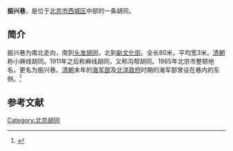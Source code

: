 {{Coord|39.903247|116.3731199|type:landmark_region:CN-11_source:GoogleMaps|display=title}}
'''振兴巷'''，是位于[[北京市|北京市]][[西城区|西城区]]中部的一条胡同。

==简介==
振兴巷为南北走向，南到[[头发胡同|头发胡同]]，北到[[新文化街|新文化街]]。全长80米，平均宽3米。[[清朝|清朝]]称小麻线胡同。1911年之后称麻线胡同，又称沟帮胡同。1965年北京市整顿地名，更名为振兴巷。[[清朝|清朝]]末年的[[海军部_(清朝)|海军部]]及[[北洋政府|北洋政府]]时期的海军部曾设在巷内的东侧。<ref>{{Cite web |url=http://www.bjdclib.com/subdb/laneculture/lane/200907/t20090702_3963.html |title=振兴巷，东华流韵，2009-07-02 |access-date=2015-03-08 |archive-date=2016-03-05 |archive-url=https://web.archive.org/web/20160305011756/http://www.bjdclib.com/subdb/laneculture/lane/200907/t20090702_3963.html |dead-url=no }}</ref>

==参考文献==
{{reflist}}

[[Category:北京胡同|Category:北京胡同]]